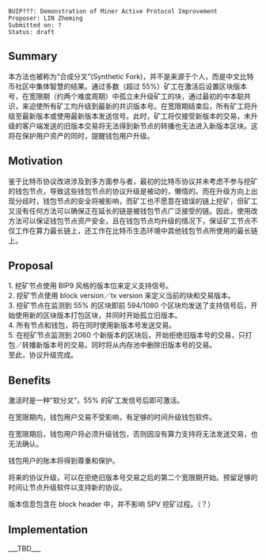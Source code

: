<pre>
BUIP???: Demonstration of Miner Active Protocol Improvement
Proposer: LIN Zheming
Submitted on: ?
Status: draft
</pre>

==Summary==

本方法也被称为“合成分叉”(Synthetic Fork)，并不是来源于个人，而是中文比特币社区中集体智慧的结果。通过多数（超过 55%）矿工在激活后设置区块版本号，在宽限期（约两个难度周期）中孤立未升级矿工的块，通过最初的中本聪共识，来迫使所有矿工均升级到最新的共识版本号。在宽限期结束后，所有矿工将升级至最新版本或使用最新版本发送信号。此时，矿工将仅接受新版本的交易，未升级的客户端发送的旧版本交易将无法得到新节点的转播也无法进入新版本区块。这将在保护用户资产的同时，提醒钱包用户升级。

==Motivation==

鉴于比特币协议改进涉及到多方面参与者，最初的比特币协议并未考虑不参与挖矿的钱包节点，导致这些钱包节点的协议升级是被动的，懒惰的。而在升级方向上出现分歧时，钱包节点的安全将被影响，而矿工也不愿意在错误的链上挖矿，但矿工又没有任何方法可以确保正在延长的链是被钱包节点广泛接受的链。因此，使用改方法可以保证钱包节点资产安全，且在钱包节点均升级的情况下，保证矿工节点不仅工作在算力最长链上，还工作在比特币生态环境中其他钱包节点所使用的最长链上。

==Proposal==

1. 挖矿节点使用 BIP9 风格的版本位来定义支持信号。<br>
2. 挖矿节点使用 block version／tx version 来定义当前的块和交易版本。<br>
3. 挖矿节点在监测到 55% 的区块即前 594/1080 个区块均发送了支持信号后，开始使用新的区块版本打包区块，并同时开始孤立旧版本。<br>
4. 所有节点和钱包，将在同时使用新版本号发送交易。<br>
5. 在挖矿节点监测到 2060 个新版本的区块后，开始拒绝旧版本号的交易，只打包／转播新版本号的交易。同时将从内存池中删除旧版本号的交易。<br>

至此，协议升级完成。

==Benefits==

激活时是一种”软分叉”，55% 的矿工发信号后即可激活。

在宽限期内，钱包用户交易不受影响，有足够的时间升级钱包软件。

在宽限期后，钱包用户将必须升级钱包，否则因没有算力支持将无法发送交易，也无法确认。

钱包用户的账本将得到尊重和保护。

将来的协议升级，可以在拒绝旧版本号交易之后的第二个宽限期开始。预留足够的时间让节点升级软件以支持新的协议。

版本信息包含在 block header 中，并不影响 SPV 挖矿过程。（？）

==Implementation==
___TBD___
